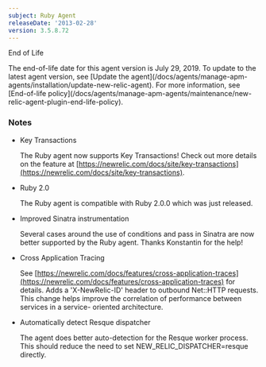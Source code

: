 ```yaml
---
subject: Ruby Agent
releaseDate: '2013-02-28'
version: 3.5.8.72
---
```


End of Life

<Callout variant="important">
  The end-of-life date for this agent version is July 29, 2019. To update to the latest agent version, see [Update the agent](/docs/agents/manage-apm-agents/installation/update-new-relic-agent). For more information, see [End-of-life policy](/docs/agents/manage-apm-agents/maintenance/new-relic-agent-plugin-end-life-policy).
</Callout>

### Notes

* Key Transactions

  The Ruby agent now supports Key Transactions! Check out more details on the feature at [https://newrelic.com/docs/site/key-transactions](https://newrelic.com/docs/site/key-transactions).
* Ruby 2.0

  The Ruby agent is compatible with Ruby 2.0.0 which was just released.
* Improved Sinatra instrumentation

  Several cases around the use of conditions and pass in Sinatra are now better supported by the Ruby agent. Thanks Konstantin for the help!
* Cross Application Tracing

  See [https://newrelic.com/docs/features/cross-application-traces](https://newrelic.com/docs/features/cross-application-traces) for details. Adds a 'X-NewRelic-ID' header to outbound Net::HTTP requests. This change helps improve the correlation of performance between services in a service- oriented architecture.
* Automatically detect Resque dispatcher

  The agent does better auto-detection for the Resque worker process. This should reduce the need to set NEW_RELIC_DISPATCHER=resque directly.

